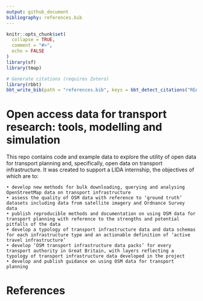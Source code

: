 ```yaml
---
output: github_document
bibliography: references.bib
---
```


<!-- README.md is generated from README.Rmd. Please edit that file -->

```r
knitr::opts_chunk$set(
  collapse = TRUE,
  comment = "#>",
  echo = FALSE
)
library(sf)
library(tmap)
```

```r
# Generate citations (requires Zotero)
library(rbbt)
bbt_write_bib(path = "references.bib", keys = bbt_detect_citations("README.Rmd"), overwrite = TRUE)
```






# Open access data for transport research: tools, modelling and simulation

<!-- badges: start -->

This repo contains code and example data to explore the utility of open data for transport planning and, specifically, open data on transport infrastructure.
It was created to support a LIDA internship, the objectives of which are to:

    • develop new methods for bulk downloading, querying and analysing OpenStreetMap data on transport infrastructure
    • assess the quality of OSM data with reference to ‘ground truth’ datasets including data from satellite imagery and Ordnance Survey data
    • publish reproducible methods and documentation on using OSM data for transport planning with reference to the strengths and potential pitfalls of the data
    • develop a typology of transport infrastructure data and data schemas for each infrastructure type and an actionable definition of ‘active travel infrastructure’
    • develop ‘OSM transport infrastructure data packs’ for every transport authority in Great Britain, with layers reflecting a typology of transport infrastructure data developed in the project
    • develop and publish guidance on using OSM data for transport planning

# References

